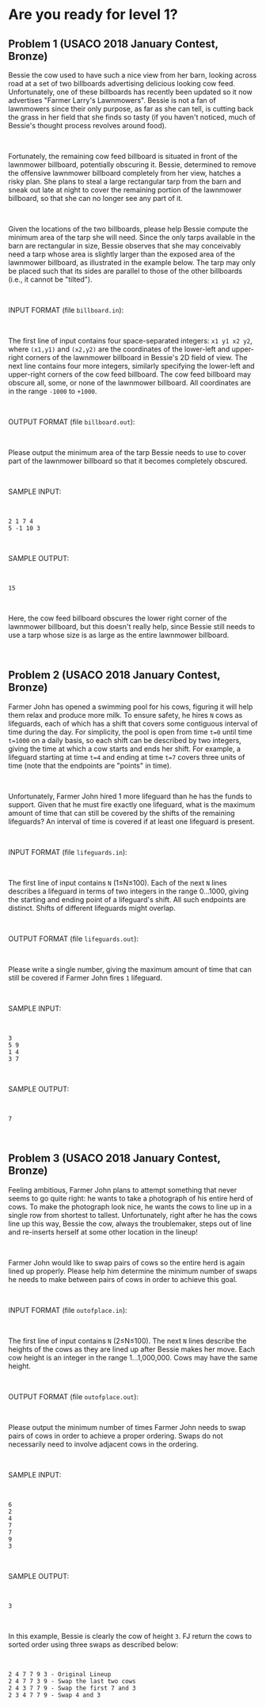 
# Are you ready for level 1?

## Problem 1 (USACO 2018 January Contest, Bronze)

Bessie the cow used to have such a nice view from her barn, looking across road at a set of two billboards advertising delicious looking cow feed.
Unfortunately, one of these billboards has recently been updated so it now advertises "Farmer Larry's Lawnmowers".
Bessie is not a fan of lawnmowers since their only purpose, as far as she can tell, is cutting back the grass in her field that she finds so tasty (if you haven't noticed, much of Bessie's thought process revolves around food).

<br />

Fortunately, the remaining cow feed billboard is situated in front of the lawnmower billboard, potentially obscuring it.
Bessie, determined to remove the offensive lawnmower billboard completely from her view, hatches a risky plan.
She plans to steal a large rectangular tarp from the barn and sneak out late at night to cover the remaining portion of the lawnmower billboard, so that she can no longer see any part of it.

<br />

Given the locations of the two billboards, please help Bessie compute the minimum area of the tarp she will need.
Since the only tarps available in the barn are rectangular in size, Bessie observes that she may conceivably need a tarp whose area is slightly larger than the exposed area of the lawnmower billboard, as illustrated in the example below.
The tarp may only be placed such that its sides are parallel to those of the other billboards (i.e., it cannot be "tilted").

<br />

INPUT FORMAT (file `billboard.in`):

<br />

The first line of input contains four space-separated integers: `x1 y1 x2 y2`, where `(x1,y1)` and `(x2,y2)` are the coordinates of the lower-left and upper-right corners of the lawnmower billboard in Bessie's 2D field of view.
The next line contains four more integers, similarly specifying the lower-left and upper-right corners of the cow feed billboard.
The cow feed billboard may obscure all, some, or none of the lawnmower billboard.
All coordinates are in the range `-1000` to `+1000`.

<br />

OUTPUT FORMAT (file `billboard.out`):

<br />

Please output the minimum area of the tarp Bessie needs to use to cover part of the lawnmower billboard so that it becomes completely obscured.

<br />

SAMPLE INPUT:

<br />

```
2 1 7 4
5 -1 10 3
```

<br />

SAMPLE OUTPUT:

<br />

```
15
```

<br />

Here, the cow feed billboard obscures the lower right corner of the lawnmower billboard, but this doesn't really help, since Bessie still needs to use a tarp whose size is as large as the entire lawnmower billboard.

<br />

## Problem 2 (USACO 2018 January Contest, Bronze)

Farmer John has opened a swimming pool for his cows, figuring it will help them relax and produce more milk.
To ensure safety, he hires `N` cows as lifeguards, each of which has a shift that covers some contiguous interval of time during the day.
For simplicity, the pool is open from time `t=0` until time `t=1000` on a daily basis, so each shift can be described by two integers, giving the time at which a cow starts and ends her shift.
For example, a lifeguard starting at time `t=4` and ending at time `t=7` covers three units of time (note that the endpoints are "points" in time).

<br />

Unfortunately, Farmer John hired 1 more lifeguard than he has the funds to support.
Given that he must fire exactly one lifeguard, what is the maximum amount of time that can still be covered by the shifts of the remaining lifeguards?
An interval of time is covered if at least one lifeguard is present.

<br />

INPUT FORMAT (file `lifeguards.in`):

<br />

The first line of input contains `N` (1≤N≤100).
Each of the next `N` lines describes a lifeguard in terms of two integers in the range 0…1000, giving the starting and ending point of a lifeguard's shift.
All such endpoints are distinct. Shifts of different lifeguards might overlap.

<br />

OUTPUT FORMAT (file `lifeguards.out`):

<br />

Please write a single number, giving the maximum amount of time that can still be covered if Farmer John fires `1` lifeguard.

<br />

SAMPLE INPUT:

<br />

```
3
5 9
1 4
3 7
```

<br />

SAMPLE OUTPUT:

<br />

```
7
```

<br />

## Problem 3 (USACO 2018 January Contest, Bronze)

Feeling ambitious, Farmer John plans to attempt something that never seems to go quite right: he wants to take a photograph of his entire herd of cows.
To make the photograph look nice, he wants the cows to line up in a single row from shortest to tallest.
Unfortunately, right after he has the cows line up this way, Bessie the cow, always the troublemaker, steps out of line and re-inserts herself at some other location in the lineup!

<br />

Farmer John would like to swap pairs of cows so the entire herd is again lined up properly.
Please help him determine the minimum number of swaps he needs to make between pairs of cows in order to achieve this goal.

<br />

INPUT FORMAT (file `outofplace.in`):

<br />

The first line of input contains `N` (2≤N≤100).
The next `N` lines describe the heights of the cows as they are lined up after Bessie makes her move.
Each cow height is an integer in the range 1…1,000,000.
Cows may have the same height.

<br />

OUTPUT FORMAT (file `outofplace.out`):

<br />

Please output the minimum number of times Farmer John needs to swap pairs of cows in order to achieve a proper ordering.
Swaps do not necessarily need to involve adjacent cows in the ordering.

<br />

SAMPLE INPUT:

<br />

```
6
2
4
7
7
9
3
```

<br />

SAMPLE OUTPUT:

<br />

```
3
```

<br />

In this example, Bessie is clearly the cow of height `3`.
FJ return the cows to sorted order using three swaps as described below:

<br />

```
2 4 7 7 9 3 - Original Lineup
2 4 7 7 3 9 - Swap the last two cows
2 4 3 7 7 9 - Swap the first 7 and 3
2 3 4 7 7 9 - Swap 4 and 3
```
